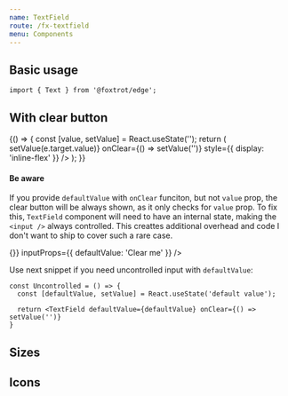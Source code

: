 ```yaml
---
name: TextField
route: /fx-textfield
menu: Components
---
```




## Basic usage

```tsx
import { Text } from '@foxtrot/edge';
```

<Playground>
  <Box padding="xs" style={{ width: '300px' }}>
    <TextField label="Full name" placeholder="John Doe" message="We just want to know how we can approach you" />
  </Box>
</Playground>

## With clear button

<Playground>
  {() => {
    const [value, setValue] = React.useState('');
    return (
      <TextField
        label="With onClear handler"
        value={value}
        onChange={(e) => setValue(e.target.value)}
        onClear={() => setValue('')}
        style={{ display: 'inline-flex' }}
      />
    );
  }}
</Playground>

#### Be aware

If you provide `defaultValue` with `onClear` funciton, but not `value` prop, the clear button will be always shown,
as it only checks for `value` prop. To fix this, `TextField` component will need to have an internal state, making the `<input />`
always controlled. This creattes additional overhead and code I don't want to ship to cover such a rare case.

<Playground>
  <Box padding="xs" style={{ width: '300px' }}>
    <TextField label="With onClear handler" onClear={() => {}} inputProps={{ defaultValue: 'Clear me' }} />
  </Box>
</Playground>

Use next snippet if you need uncontrolled input with `defaultValue`:

```tsx
const Uncontrolled = () => {
  const [defaultValue, setValue] = React.useState('default value');

  return <TextField defaultValue={defaultValue} onClear={() => setValue('')}
}
```

## Sizes

<Playground>
  <Box padding="xs" style={{ width: '300px' }}>
    <Stack>
      <TextField placeholder="Small inline input" size="s" />
      <TextField label="Normal input (default)" placeholder="Medium" size="m" />
      <TextField label="Prominent input" placeholder="Large" size="l" />
    </Stack>
  </Box>
</Playground>

## Icons
